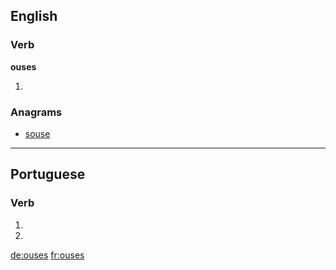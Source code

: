 ==English==

===Verb===
'''ouses'''

# {{third-person singular of|ouse}}

===Anagrams===
* [[souse#English|souse]]

----

==Portuguese==

===Verb===
{{pt-verb form}}

# {{pt-verb form of|ousar|ar|subjunctive|present|singular|second}}
# {{pt-verb form of|ousar|ar|imperative|negative|singular|second}}

[[de:ouses]]
[[fr:ouses]]
